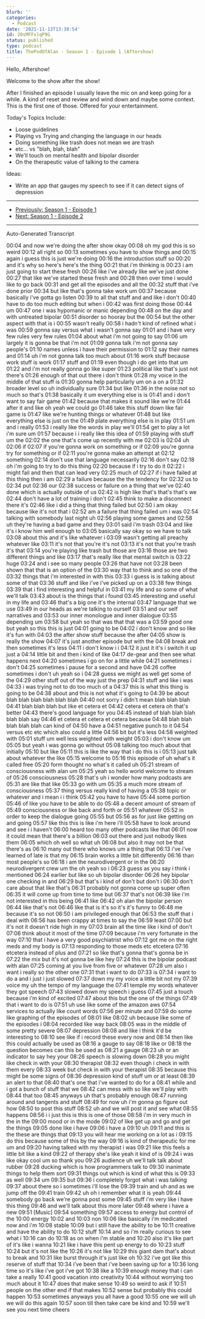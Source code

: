 ```yaml
---
blurb: ''
categories:
  - Podcast
date: '2021-11-13T13:38:54'
id: 20sMFFslqP9G
status: published
type: podcast
title: ThePodOfAlan - Season 1 - Episode 1 (Aftershow)
---
```


<YouTubeVideo id="aClqoHeKuYw" />

Hello, Aftershow! 

Welcome to the show after the show! 

After I finished an episode I usually leave the mic on and keep going for a while. A kind of reset and review and wind down and maybe some context. This is the first one of those. Offered for your entertainment.

Today's Topics Include: 

- Loose guidelines 
- Playing vs Trying and changing the language in our heads
- Doing something like trash does not mean we are trash
- etc... vs "blah, blah, blah"
- We'll touch on mental health and bipolar disorder 
- On the therapeutic value of talking to the camera

Ideas:

- Write an app that gauges my speech to see if it can detect signs of depression

---

- [Previously: Season 1 - Episode 1](/posts/20cqqoNF5mAd--thepodofalan--season-1--episode-1--show-notes)
- [Next: Season 1 - Episode 2](/posts/20sPk2lLN4n2--thepodofalan--season-1--episode-2--show-notes)

---

Auto-Generated Transcript

00:04
and now we're doing the after show okay
00:08
oh my god this is so weird
00:12
all right so
00:13
sometimes you have to show things and
00:15
again i guess this is just we're doing
00:16
the introduction stuff so
00:20
and it's why so here's here's the thing
00:21
that i'm thinking is
00:23
i am just going to start these fresh
00:26
like i've already like we've just done
00:27
that like we've started these fresh and
00:28
then over time i would like to go back
00:31
and get all the episodes and all the
00:32
stuff that i've done prior
00:34
but like that's gonna take work um
00:37
because basically i've gotta go listen
00:39
to all that stuff and and like i don't
00:40
have to do too much editing but when i
00:42
was first doing those
00:44
um
00:47
one i was hypomanic or manic depending
00:48
on the day and with untreated bipolar
00:51
disorder so hooray but the
00:54
but the other aspect with that is i
00:55
wasn't really
00:58
i hadn't kind of refined what i was
00:59
gonna say versus what i wasn't gonna say
01:01
and i have very few rules very few rules
01:04
about what i'm not going to say
01:06
um largely it is gonna be that i'm not
01:09
gonna talk i'm not gonna say people's
01:10
names unless i have their permission to
01:12
say their names and
01:14
uh i'm not gonna talk too much about
01:16
work stuff because work stuff is work
01:17
stuff and
01:19
even though i do get into that um
01:22
and i'm not really gonna go like super
01:23
political like that's just not there's
01:26
enough of that out there i don't think
01:28
my voice in the middle of that stuff is
01:30
gonna help particularly um on a on a
01:32
broader level so uh individually sure
01:34
but like
01:36
in the noise not so much so that's
01:38
basically it um everything else is is
01:41
and i don't want to say fair game
01:42
because that makes it sound like we're
01:44
after it and like oh yeah we could go
01:46
take this stuff down like fair game is
01:47
like we're hunting things or whatever
01:48
but like everything else is just on the
01:49
plate everything else is in play
01:51
um and i really
01:53
i really like the words in play we'll
01:54
get to play a lot i'm sure um
01:57
because i i really like this idea of
01:59
playing with stuff um the
02:02
the one that's come up recently with me
02:03
is
02:04
uh
02:06
if
02:07
if you're gonna work on something or if
02:09
you're gonna try for something or if
02:11
you're gonna make an attempt at
02:12
something
02:14
don't use that language necessarily
02:16
don't say
02:18
oh i'm going to try to do this thing
02:20
because if i try to do it
02:22
i might fail and then that can lead very
02:25
much of
02:27
if i have failed at this thing then i am
02:29
a failure because the the tendency for
02:32
us to
02:34
put
02:36
our
02:38
success or failure on a thing that we've
02:40
done which is actually outside of us
02:42
is high like that's that's that's we
02:44
don't have a lot of training i don't
02:45
think to make a disconnect there it's
02:46
like i did a thing that thing failed but
02:50
i am okay because like it's not that i
02:52
am a failure that thing failed um i was
02:54
talking with somebody last night uh
02:56
playing some games and
02:58
uh they're having a bad game and they
03:01
said i'm trash
03:04
and like it's i know him well enough to
03:05
basically say okay so we have to talk
03:08
about this and it's like whatever i
03:09
wasn't getting all preachy whatever like
03:11
it's not that you're it's not
03:13
it's not that you're trash it's that
03:14
you're playing like trash but those are
03:16
those are two different things and like
03:17
that's really like that mental switch is
03:22
huge
03:24
and i see so many people
03:26
that have not
03:28
been shown that that is an option of the
03:30
way that to think and so one of the
03:32
things that i'm interested in with this
03:33
i guess is is talking about some of that
03:36
stuff and like i've i've picked up on a
03:38
few things
03:39
that i find interesting and helpful in
03:41
my life and so some of what we'll talk
03:43
about is the things that i found
03:45
interesting and useful in my life and
03:46
that's a big one it's the internal
03:47
language that we use
03:49
in our heads as we're talking to ourself
03:51
and our self narratives and
03:53
our inner monologue and inner dialogue
03:55
depending um
03:58
but yeah so that was that that was a
03:59
good one but yeah so this this is just
04:01
going to be
04:02
i don't know and so like it's fun with
04:03
the after show stuff because the after
04:05
show is really the show
04:07
it's just another episode but with the
04:08
break and then sometimes it's less
04:11
i don't know i i
04:12
it just it it's i switch it up just a
04:14
little bit and then i kind of like
04:17
de-gear and then see what happens next
04:20
sometimes i go on for a little while
04:21
sometimes i don't
04:25
sometimes i pause for a second and have
04:26
coffee sometimes i don't uh yeah so i
04:28
guess we might as well get some of the
04:29
other stuff out of the way just the prep
04:31
stuff and like i was
04:33
i was trying not to do too much of a
04:37
this is what this thing is going to be
04:38
about and this is not what it's going to
04:39
be about blah blah blah blah blah blah
04:40
not sorry i didn't mean blah blah blah
04:41
blah blah blah but like et cetera et
04:42
cetera et cetera oh that's better
04:43
there's good language for you
04:45
instead of blah blah blah blah blah say
04:46
et cetera et cetera et cetera because
04:48
blah blah blah blah blah can kind of
04:50
have a
04:51
negative punch to it
04:54
versus etc etc which also could a little
04:56
bit but it's less
04:58
weighted with
05:01
stuff um well less weighted with weight
05:03
i don't know um
05:05
but yeah i was gonna go without
05:08
talking too much about that initially
05:10
but like
05:11
this is like the way that i do this is i
05:13
just talk about whatever the like
05:15
welcome to
05:16
this episode of uh what's it called free
05:20
form thought no what's it called uh
05:21
stream of consciousness with alan um
05:25
yeah so hello world welcome to stream of
05:26
consciousness
05:28
that's uh i wonder how many podcasts are
05:31
are like that like
05:33
go with um
05:35
a much more stream of consciousness
05:37
thing versus really kind of having a
05:38
topic or whatever and i mean i i think
05:42
you have to have
05:44
some portion
05:46
of like you have to be able to do
05:48
a decent amount of stream of
05:49
consciousness or like back and forth or
05:51
whatever
05:52
in order to keep the dialogue going
05:55
but
05:56
as for just like getting on and going
05:57
like this this is like i'm here i'll
05:58
have to look around and see i i haven't
06:00
heard too many other podcasts like that
06:01
now it could mean that there's a billion
06:03
out there and just nobody likes them
06:05
which oh well so what uh
06:08
but also it may not be that there's as
06:10
many out there who knows um a thing that
06:13
i've i've learned of late is that my
06:15
brain works a little bit differently
06:16
than most people's so
06:18
i am the neurodivergent or in the
06:20
neurodivergent crew um the oh yeah so i
06:23
guess as you say i think i mentioned
06:24
earlier but like so uh bipolar disorder
06:26
hey bipolar one checking in and
06:29
but that's i kind of don't but don't i
06:30
don't care about that like that's
06:31
probably not gonna come up super often
06:35
it will come up from time to time but
06:37
that's not
06:39
like i'm not interested in this being
06:41
like
06:42
oh alan the bipolar person
06:44
like that's not
06:46
like that is it's so it's it's funny to
06:48
me because it's so not
06:50
i am privileged enough that
06:53
the stuff that i deal with
06:56
has been crappy at times to say the
06:59
least
07:00
but it's not it doesn't ride high in my
07:03
brain all the time like i kind of don't
07:06
think about it most of the time
07:09
because i'm very fortunate in the way
07:10
that i have a very good psychiatrist who
07:12
got me on the right meds and my body is
07:13
responding to those meds etc etcetera
07:16
etcetera instead of plus and
07:21
so like that's gonna that's gonna be in
07:22
the mix but it's not gonna be like hey
07:24
this is the bipolar podcast with alan
07:25
coming at you live from five or whatever
07:28
um also i want i really so the other one
07:31
that i want to do
07:33
is
07:34
i want to do a and i just i just slowed
07:37
down my my voice a little bit not my
07:39
voice my uh the tempo of my language the
07:41
temple my words whatever they got speech
07:43
slowed down my speech i guess
07:45
just a touch because i'm kind of excited
07:47
about this but the one of the things
07:49
that i want to do is
07:51
uh use like some of the amazon aws
07:54
services to actually like count words
07:56
per minute and
07:59
do some like graphing of the episodes of
08:01
like
08:02
uh because like some of the episodes i
08:04
recorded like way back
08:05
was in the middle of some pretty severe
08:07
depression
08:08
and like i think it'd be interesting to
08:10
see like if i record these every now and
08:14
then like this could actually be used as
08:16
a gauge to say
08:18
like or
08:18
the question becomes can this be used as
08:21
a gauge
08:23
uh or an indicator to say hey your
08:26
speech is slowing down
08:28
you might like check in with your
08:30
therapist
08:32
even though i check in with them every
08:33
week but check in with your therapist
08:35
because this might be some signs of
08:36
depression kind of stuff um or at least
08:39
an alert to that
08:40
that's one that i've wanted to do for a
08:41
while and i got a bunch of stuff that we
08:42
can mess with so like we'll play with
08:44
that too
08:45
anyways uh that's probably enough
08:47
running around and tangents and stuff
08:49
for now uh i'm gonna go figure out how
08:50
to post this stuff
08:52
uh and we will post it and see what
08:55
happens
08:56
i i just this is this is one of those
08:58
i'm in very much in the in the
09:00
mood or in the mode
09:02
of like get up and go and get the things
09:05
done like i have
09:06
i have a
09:10
uh
09:11
and this is the these are things that
09:13
you will hear me working on a lot as i
09:15
do this because some of this by the way
09:16
is kind of therapeutic for me um and
09:20
having talked with my therapist i was
09:21
like this feels a little bit like a kind
09:22
of therapy she's like yeah it kind of is
09:24
i was like okay cool um so thank you
09:26
audience uh we'll talk talk about rubber
09:28
ducking which is how programmers talk to
09:30
inanimate things to help them sort
09:31
things out which is kind of what this is
09:33
as well
09:34
um
09:35
but
09:36
i completely forgot what i was talking
09:37
about there so i sometimes i'll lose the
09:39
train and uh and as we jump off the
09:41
train
09:42
uh oh i remember what it is yeah
09:44
somebody go back we're gonna post some
09:45
stuff i'm very like i have this thing
09:46
and we'll talk about this more later
09:48
where i have a new
09:51
[Music]
09:54
something
09:57
access to energy but control of the
10:00
energy
10:02
and
10:03
non
10:06
like basically i'm medicated now and i'm
10:08
stable
10:09
but i still have the ability to be
10:11
creative and have the ability to do
10:12
stuff
10:14
and so i'm really curious to see what i
10:16
can do
10:18
as on when i'm stable and
10:20
also it's like part of it's like i wanna
10:21
like i have this pent up energy to do
10:23
stuff
10:24
but it's not like the
10:26
it's not like
10:29
this giant dam that's about to break and
10:31
like burst through it's just like oh
10:32
i've got like this reserve of stuff that
10:34
i've been that i've been saving up for a
10:36
long time so it's like i've got i've got
10:38
like a
10:39
enough money that i can take a really
10:41
good vacation into creativity
10:44
without worrying too much about it
10:47
does that make sense
10:49
so weird to ask if
10:51
people on the other end if that makes
10:52
sense but probably this could happen
10:53
sometimes anyways you all have a good
10:55
one we will uh we will do this again
10:57
soon till then take care be kind and
10:59
we'll see you next time cheers



